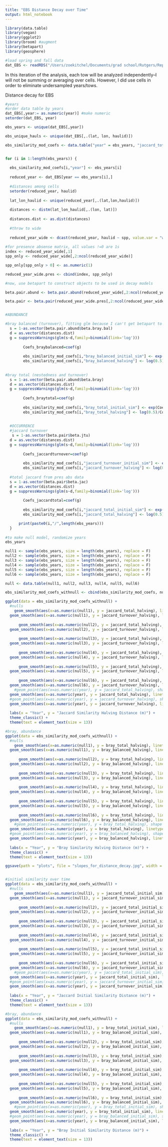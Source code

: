```yaml
---
title: "EBS Distance Decay over Time"
output: html_notebook
---
```


```r
library(data.table)
library(vegan)
library(ggplot2)
library(broom) #augment
library(betapart)
library(geosphere)

#load spring and fall data
dat_EBS <- readRDS("/Users/zoekitchel/Documents/grad school/Rutgers/Repositories/trawl_spatial_turnover/dat_EBS.RData")


```

In this iteration of the analysis, each tow will be analyzed independently--I will not be summing or averaging over cells. However, I did use cells in order to eliminate undersampled years/tows.


Distance decay for EBS
```r

#years
#order data table by years
dat_EBS[,year:= as.numeric(year)] #make numeric
setorder(dat_EBS, year)

ebs_years <- unique(dat_EBS[,year])

ebs_unique_hauls <- unique(dat_EBS[,.(lat, lon, haulid)])

ebs_similarity_mod_coefs <- data.table("year" = ebs_years, "jaccard_total_initial_sim" = 0, "jaccard_total_halving" = 0, "jaccard_turnover_initial_sim" = 0, "jaccard_turnover_halving" = 0, "bray_total_initial_sim" = 0, "bray_total_halving" = 0, "bray_balanced_initial_sim" = 0, "bray_balanced_halving" = 0)


for (i in 1:length(ebs_years)) {
  
  ebs_similarity_mod_coefs[i,"year"] <- ebs_years[i]
  
  reduced_year <- dat_EBS[year == ebs_years[i],]
  
  #distances among cells
  setorder(reduced_year, haulid)
  
  lat_lon_haulid <- unique(reduced_year[,.(lat,lon,haulid)])
  
  distances <- distm(lat_lon_haulid[,.(lon, lat)])
  
  distances.dist <- as.dist(distances)
  
  #throw to wide
  
  reduced_year_wide <- dcast(reduced_year, haulid ~ spp, value.var = "wtcpue", fill = 0, fun.aggregate = sum) #long to wide data for community matrix, column names are cell then species
  
#for presence absense matrix, all values !=0 are 1s
index <- reduced_year_wide[,1]
spp_only <- reduced_year_wide[,2:ncol(reduced_year_wide)]

spp_only[spp_only > 0] <- as.numeric(1)

reduced_year_wide.pres <- cbind(index, spp_only)

#now, use betapart to construct objects to be used in decay models

beta.pair.abund <- beta.pair.abund(reduced_year_wide[,2:ncol(reduced_year_wide)], index.family = "bray") #abundances

beta.pair <- beta.pair(reduced_year_wide.pres[,2:ncol(reduced_year_wide.pres)], index.family = "jaccard") #occurences


#ABUNDANCE

#bray balanced (turnover), fitting glm because I can't get betapart to work (no initializing values)
  s = 1-as.vector(beta.pair.abund$beta.bray.bal)
  d = as.vector(distances.dist)
  g = suppressWarnings(glm(s~d,family=binomial(link='log')))
    
        Coefs_braybalanced=coef(g)
        
        ebs_similarity_mod_coefs[i,"bray_balanced_initial_sim"] <- exp(Coefs_braybalanced[1])
        ebs_similarity_mod_coefs[i,"bray_balanced_halving"] <- log(0.5)/Coefs_braybalanced[2]
  
  
#bray total (nestedness and turnover)  
  s = 1-as.vector(beta.pair.abund$beta.bray)
  d = as.vector(distances.dist)
  g = suppressWarnings(glm(s~d,family=binomial(link='log')))
    
        Coefs_braytotal=coef(g)
        
        ebs_similarity_mod_coefs[i,"bray_total_initial_sim"] <- exp(Coefs_braytotal[1])
        ebs_similarity_mod_coefs[i,"bray_total_halving"] <- log(0.5)/Coefs_braytotal[2]
  
  
  #OCCURRENCE
  #jaccard turnover
   s = 1-as.vector(beta.pair$beta.jtu)
  d = as.vector(distances.dist)
  g = suppressWarnings(glm(s~d,family=binomial(link='log')))
    
        Coefs_jaccardturnover=coef(g)
        
        ebs_similarity_mod_coefs[i,"jaccard_turnover_initial_sim"] <- exp(Coefs_jaccardturnover[1])
        ebs_similarity_mod_coefs[i,"jaccard_turnover_halving"] <- log(0.5)/Coefs_jaccardturnover[2]
  
  #total jaccard from pres abs data
  s = 1-as.vector(beta.pair$beta.jac)
  d = as.vector(distances.dist)
  g = suppressWarnings(glm(s~d,family=binomial(link='log')))
    
        Coefs_jaccardtotal=coef(g)
        
        ebs_similarity_mod_coefs[i,"jaccard_total_initial_sim"] <- exp(Coefs_jaccardtotal[1])
        ebs_similarity_mod_coefs[i,"jaccard_total_halving"] <- log(0.5)/Coefs_jaccardtotal[2]

      print(paste0(i,"/",length(ebs_years)))
  }
  
#to make null model, randomize years
ebs_years

null1 <- sample(ebs_years, size = length(ebs_years), replace = F)
null2 <- sample(ebs_years, size = length(ebs_years), replace = F)
null3 <- sample(ebs_years, size = length(ebs_years), replace = F)
null4 <- sample(ebs_years, size = length(ebs_years), replace = F)
null5 <- sample(ebs_years, size = length(ebs_years), replace = F)
null6 <- sample(ebs_years, size = length(ebs_years), replace = F)

null <- data.table(null1, null2, null3, null4, null5, null6)

ebs_similarity_mod_coefs_withnull <- cbind(ebs_similarity_mod_coefs, null)

ggplot(data = ebs_similarity_mod_coefs_withnull) +
  #nulls
    geom_smooth(aes(x=as.numeric(null1), y = jaccard_total_halving), linetype = 2, color = "aliceblue", se = F) +
  geom_smooth(aes(x=as.numeric(null1), y = jaccard_turnover_halving), linetype = 1, color = "aliceblue", se = F) +
  
      geom_smooth(aes(x=as.numeric(null2), y = jaccard_total_halving), linetype = 2, color = "aliceblue", se = F) +
  geom_smooth(aes(x=as.numeric(null2), y = jaccard_turnover_halving), linetype = 1, color = "aliceblue", se = F) +
  
      geom_smooth(aes(x=as.numeric(null3), y = jaccard_total_halving), linetype = 2, color = "aliceblue", se = F) +
  geom_smooth(aes(x=as.numeric(null3), y = jaccard_turnover_halving), linetype = 1, color = "aliceblue", se = F) +
  
      geom_smooth(aes(x=as.numeric(null4), y = jaccard_total_halving), linetype = 2, color = "aliceblue", se = F) +
  geom_smooth(aes(x=as.numeric(null4), y = jaccard_turnover_halving), linetype = 1, color = "aliceblue", se = F) +
  
      geom_smooth(aes(x=as.numeric(null5), y = jaccard_total_halving), linetype = 2, color = "aliceblue", se = F) +
  geom_smooth(aes(x=as.numeric(null5), y = jaccard_turnover_halving), linetype = 1, color = "aliceblue", se = F) +
  
      geom_smooth(aes(x=as.numeric(null6), y = jaccard_total_halving), linetype = 2, color = "aliceblue", se = F) +
  geom_smooth(aes(x=as.numeric(null6), y = jaccard_turnover_halving), linetype = 1, color = "aliceblue", se = F) +
    #geom_point(aes(x=as.numeric(year), y = jaccard_total_halving), shape = 15) +
  geom_smooth(aes(x=as.numeric(year), y = jaccard_total_halving), linetype = 2, color = "black", se = F) +
  #geom_point(aes(x=as.numeric(year), y = jaccard_turnover_halving), shape = 15, color = "green") +
  geom_smooth(aes(x=as.numeric(year), y = jaccard_turnover_halving), linetype = 1, color = "black", se = F) +
  
  labs(x = "Year", y = "Jaccard Similarity Halving Distance (m)") +
  theme_classic() +
  theme(text = element_text(size = 13))

#bray, abundance
ggplot(data = ebs_similarity_mod_coefs_withnull) +
  #nulls
    geom_smooth(aes(x=as.numeric(null1), y = bray_total_halving), linetype = 2, color = "aliceblue", se = F) +
  geom_smooth(aes(x=as.numeric(null1), y = bray_balanced_halving), linetype = 1, color = "aliceblue", se = F) +
  
      geom_smooth(aes(x=as.numeric(null2), y = bray_total_halving), linetype = 2, color = "aliceblue", se = F) +
  geom_smooth(aes(x=as.numeric(null2), y = bray_balanced_halving), linetype = 1, color = "aliceblue", se = F) +
  
      geom_smooth(aes(x=as.numeric(null3), y = bray_total_halving), linetype = 2, color = "aliceblue", se = F) +
  geom_smooth(aes(x=as.numeric(null3), y = bray_balanced_halving), linetype = 1, color = "aliceblue", se = F) +
  
      geom_smooth(aes(x=as.numeric(null4), y = bray_total_halving), linetype = 2, color = "aliceblue", se = F) +
  geom_smooth(aes(x=as.numeric(null4), y = bray_balanced_halving), linetype = 1, color = "aliceblue", se = F) +
  
      geom_smooth(aes(x=as.numeric(null5), y = bray_total_halving), linetype = 2, color = "aliceblue", se = F) +
  geom_smooth(aes(x=as.numeric(null5), y = bray_balanced_halving), linetype = 1, color = "aliceblue", se = F) +
  
      geom_smooth(aes(x=as.numeric(null6), y = bray_total_halving), linetype = 2, color = "aliceblue", se = F) +
  geom_smooth(aes(x=as.numeric(null6), y = bray_balanced_halving), linetype = 1, color = "aliceblue", se = F) +
    #geom_point(aes(x=as.numeric(year), y = bray_total_halving), shape = 15) +
  geom_smooth(aes(x=as.numeric(year), y = bray_total_halving), linetype = 2, color = "black", se = F) +
  #geom_point(aes(x=as.numeric(year), y = bray_balanced_halving), shape = 15, color = "green") +
  geom_smooth(aes(x=as.numeric(year), y = bray_balanced_halving), linetype = 1, color = "black", se = F) +
  
  labs(x = "Year", y = "Bray Similarity Halving Distance (m)") +
  theme_classic() +
  theme(text = element_text(size = 13))

ggsave(path = "plots", file = "slopes_for_distance_decay.jpg", width = 6, height = 4, unit = "in")


#initial similarity over time
ggplot(data = ebs_similarity_mod_coefs_withnull) +
  #nulls
    geom_smooth(aes(x=as.numeric(null1), y = jaccard_total_initial_sim), linetype = 2, color = "aliceblue", se = F) +
  geom_smooth(aes(x=as.numeric(null1), y = jaccard_turnover_initial_sim), linetype = 1, color = "aliceblue", se = F) +
  
      geom_smooth(aes(x=as.numeric(null2), y = jaccard_total_initial_sim), linetype = 2, color = "aliceblue", se = F) +
  geom_smooth(aes(x=as.numeric(null2), y = jaccard_turnover_initial_sim), linetype = 1, color = "aliceblue", se = F) +
  
      geom_smooth(aes(x=as.numeric(null3), y = jaccard_total_initial_sim), linetype = 2, color = "aliceblue", se = F) +
  geom_smooth(aes(x=as.numeric(null3), y = jaccard_turnover_initial_sim), linetype = 1, color = "aliceblue", se = F) +
  
      geom_smooth(aes(x=as.numeric(null4), y = jaccard_total_initial_sim), linetype = 2, color = "aliceblue", se = F) +
  geom_smooth(aes(x=as.numeric(null4), y = jaccard_turnover_initial_sim), linetype = 1, color = "aliceblue", se = F) +
  
      geom_smooth(aes(x=as.numeric(null5), y = jaccard_total_initial_sim), linetype = 2, color = "aliceblue", se = F) +
  geom_smooth(aes(x=as.numeric(null5), y = jaccard_turnover_initial_sim), linetype = 1, color = "aliceblue", se = F) +
  
      geom_smooth(aes(x=as.numeric(null6), y = jaccard_total_initial_sim), linetype = 2, color = "aliceblue", se = F) +
  geom_smooth(aes(x=as.numeric(null6), y = jaccard_turnover_initial_sim), linetype = 1, color = "aliceblue", se = F) +
    #geom_point(aes(x=as.numeric(year), y = jaccard_total_initial_sim), shape = 15) +
  geom_smooth(aes(x=as.numeric(year), y = jaccard_total_initial_sim), linetype = 2, color = "black", se = F) +
  #geom_point(aes(x=as.numeric(year), y = jaccard_turnover_initial_sim), shape = 15, color = "green") +
  geom_smooth(aes(x=as.numeric(year), y = jaccard_turnover_initial_sim), linetype = 1, color = "black", se = F) +
  
  labs(x = "Year", y = "Jaccard Initial Similarity Distance (m)") +
  theme_classic() +
  theme(text = element_text(size = 13))

#bray, abundance
ggplot(data = ebs_similarity_mod_coefs_withnull) +
  #nulls
    geom_smooth(aes(x=as.numeric(null1), y = bray_total_initial_sim), linetype = 2, color = "aliceblue", se = F) +
  geom_smooth(aes(x=as.numeric(null1), y = bray_balanced_initial_sim), linetype = 1, color = "aliceblue", se = F) +
  
      geom_smooth(aes(x=as.numeric(null2), y = bray_total_initial_sim), linetype = 2, color = "aliceblue", se = F) +
  geom_smooth(aes(x=as.numeric(null2), y = bray_balanced_initial_sim), linetype = 1, color = "aliceblue", se = F) +
  
      geom_smooth(aes(x=as.numeric(null3), y = bray_total_initial_sim), linetype = 2, color = "aliceblue", se = F) +
  geom_smooth(aes(x=as.numeric(null3), y = bray_balanced_initial_sim), linetype = 1, color = "aliceblue", se = F) +
  
      geom_smooth(aes(x=as.numeric(null4), y = bray_total_initial_sim), linetype = 2, color = "aliceblue", se = F) +
  geom_smooth(aes(x=as.numeric(null4), y = bray_balanced_initial_sim), linetype = 1, color = "aliceblue", se = F) +
  
      geom_smooth(aes(x=as.numeric(null5), y = bray_total_initial_sim), linetype = 2, color = "aliceblue", se = F) +
  geom_smooth(aes(x=as.numeric(null5), y = bray_balanced_initial_sim), linetype = 1, color = "aliceblue", se = F) +
  
      geom_smooth(aes(x=as.numeric(null6), y = bray_total_initial_sim), linetype = 2, color = "aliceblue", se = F) +
  geom_smooth(aes(x=as.numeric(null6), y = bray_balanced_initial_sim), linetype = 1, color = "aliceblue", se = F) +
    #geom_point(aes(x=as.numeric(year), y = bray_total_initial_sim), shape = 15) +
  geom_smooth(aes(x=as.numeric(year), y = bray_total_initial_sim), linetype = 2, color = "black", se = F) +
  #geom_point(aes(x=as.numeric(year), y = bray_balanced_initial_sim), shape = 15, color = "green") +
  geom_smooth(aes(x=as.numeric(year), y = bray_balanced_initial_sim), linetype = 1, color = "black", se = F) +
  
  labs(x = "Year", y = "Bray Initial Similarity Distance (m)") +
  theme_classic() +
  theme(text = element_text(size = 13))
```